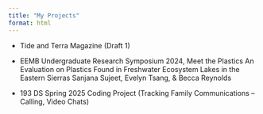 ```yaml
---
title: "My Projects"
format: html
---
```


-   Tide and Terra Magazine (Draft 1)

-   EEMB Undergraduate Research Symposium 2024, Meet the Plastics An Evaluation on Plastics Found in Freshwater Ecosystem Lakes in the Eastern Sierras Sanjana Sujeet, Evelyn Tsang, & Becca Reynolds

-   193 DS Spring 2025 Coding Project (Tracking Family Communications – Calling, Video Chats)
